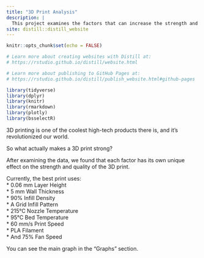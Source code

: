 ```yaml
---
title: "3D Print Analysis"
description: |
  This project examines the factors that can increase the strength and quality of a 3D print.
site: distill::distill_website
---
```


```r
knitr::opts_chunk$set(echo = FALSE)

# Learn more about creating websites with Distill at:
# https://rstudio.github.io/distill/website.html

# Learn more about publishing to GitHub Pages at:
# https://rstudio.github.io/distill/publish_website.html#github-pages

library(tidyverse)
library(dplyr)
library(knitr)
library(rmarkdown)
library(plotly)
library(bsselectR)
```

3D printing is one of the coolest high-tech products there is, and it's revolutionized our world.

So what actually makes a 3D print strong?

After examining the data, we found that each factor has its own unique effect on the strength and quality of the 3D print.

Currently, the best print uses:  
* 0.06 mm Layer Height  
* 5 mm Wall Thickness  
* 90% Infill Density  
* A Grid Infill Pattern  
* 215°C Nozzle Temperature  
* 95°C Bed Temperature  
* 60 mm/s Print Speed  
* PLA Filament  
* And 75% Fan Speed  

You can see the main graph in the "Graphs" section.

